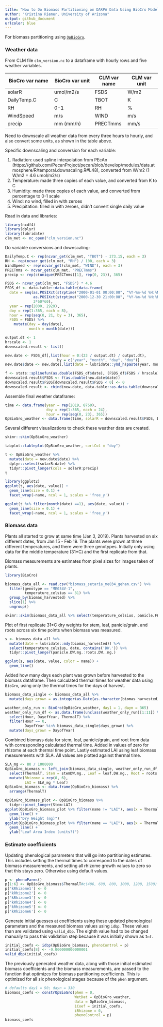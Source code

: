```yaml
---
title: "How to Do Biomass Partitioning on DARPA Data Using BioCro Model"
author: "Kristina Riemer, University of Arizona"
output: github_document
urlcolor: blue
---
```


For biomass partitioning using [`OpBioGro`](https://github.com/ebimodeling/biocro/blob/master/R/OpBioGro.R). 

### Weather data

From CLM file `clm_version.nc` to a dataframe with hourly rows and five weather variables. 

BioCro var name   | BioCro var unit | CLM var name | CLM var unit    
----------------- | --------------- | ------------ | ------------    
solarR            | umol/m2/s       | FSDS         | W/m2            
DailyTemp.C       | C               | TBOT         | K               
RH                | 0-1             | RH           | %               
WindSpeed         | m/s             | WIND         | m/s                
precip            | mm (mm/h)       | PRECTmms     | mm/s                

Need to downscale all weather data from every three hours to hourly, and also convert some units, as shown in the table above. 

Specific downscaling and conversion for each variable: 

1. Radiation: used spline interpolation from PEcAn (https://github.com/PecanProject/pecan/blob/develop/modules/data.atmosphere/R/temporal.downscaling.R#L48), converted from W/m2 (1 W/m2 = 4.6 umol/m2/s)
2. Temperature: made three copies of each value, and converted from K to C
3. Humidity: made three copies of each value, and converted from percentage to 0-1 scale
4. Wind: no wind, filled in with zeroes
5. Precipitation: filled in with zeroes, didn't convert single daily value

Read in data and libraries: 
```r
library(ncdf4)
library(dplyr)
library(lubridate)
clm_met <- nc_open("clm_version.nc")
```

Do variable conversions and downscaling: 
```r
DailyTemp.C <- rep(ncvar_get(clm_met, "TBOT") - 273.15, each = 3)
RH <- rep(ncvar_get(clm_met, "RH") / 100, each = 3)
WindSpeed <- rep(ncvar_get(clm_met, "WIND"), each = 3)
PRECTmms <- ncvar_get(clm_met, "PRECTmms")
precip <- rep(c(unique(PRECTmms)[1], rep(0, 23)), 365)

FSDS <- ncvar_get(clm_met, "FSDS") * 4.6
FSDS_df <- data.table::data.table(data.frame(
  date = seq(as.POSIXct(strptime("2000-01-01 00:00:00", "%Y-%m-%d %H:%M:%S")), 
             as.POSIXct(strptime("2000-12-30 21:00:00", "%Y-%m-%d %H:%M:%S")), 
             3*60*60), 
  year = rep(2000, 2920), 
  doy = rep(1:365, each = 8), 
  hour = rep(seq(0, 21, by = 3), 365), 
  FSDS = FSDS) %>% 
    mutate(day = day(date), 
           month = month(date)))

output.dt <- 1
hrscale <- 1
downscaled.result <- list()

new.date <- FSDS_df[,list(hour = 0:(23 / output.dt) / output.dt),
                        by = c("year", "month", "day", "doy")]
new.date$date <- new.date[,list(date = lubridate::ymd_h(paste(year, month, day, hour)))]

f <- stats::splinefun(as.double(FSDS_df$date), (FSDS_df$FSDS / hrscale), method = "monoH.FC")
downscaled.result$FSDS <- f(as.double(new.date$date))
downscaled.result$FSDS[downscaled.result$FSDS < 0] <- 0
downscaled.result <- cbind(new.date, data.table::as.data.table(downscaled.result))
```

Assemble final weather dataframe: 
```r
time <- data.frame(year = rep(2019, 8760), 
                   doy = rep(1:365, each = 24), 
                   hour = rep(seq(0, 23), 365))
OpBioGro_weather <- data.frame(time, solarR = downscaled.result$FSDS, DailyTemp.C, RH, WindSpeed, precip)
```

Several different visualizations to check these weather data are created. 
```r
skimr::skim(OpBioGro_weather)
```

```r
tabplot::tableplot(OpBioGro_weather, sortCol = "doy")
```

```r
t <- OpBioGro_weather %>% 
  mutate(date = new.date$date) %>% 
  dplyr::select(solarR:date) %>% 
  tidyr::pivot_longer(cols = solarR:precip)
t

library(ggplot2)
ggplot(t, aes(date, value)) +
  geom_line(size = 0.1) + 
  facet_wrap(~name, ncol = 1, scales = 'free_y')

ggplot(t %>% filter(month(date) ==1), aes(date, value)) +
  geom_line(size = 0.1) + 
  facet_wrap(~name, ncol = 1, scales = 'free_y')
```
### Biomass data

Plants all started to grow at same time (Jan 3, 2019). Plants harvested on six different dates, from Jan 15 - Feb 19. The plants were grown at three different temperatures, and there were three genotypes. Initially only using data for the middle temperature (31*C) and the first replicate from that. 

Biomass measurements are estimates from pixel sizes for images taken of plants. 
```r
library(BioCro)

biomass_data_all <- read.csv("biomass_setaria_me034_gehan.csv") %>% 
  filter(genotype == "ME034V-1", 
         temperature_celsius == 31) %>% 
  group_by(biomas_harvested) %>% 
  slice(1) %>% 
  ungroup()

skimr::skim(biomass_data_all %>% select(temperature_celsius, panicle.FW.g.:roots.DW..mg.))
```

Plot of first replicate 31*C dry weights for stem, leaf, panicle/grain, and roots across six time points when biomass was measured. 
```r
s <- biomass_data_all %>% 
  mutate(date = lubridate::mdy(biomas_harvested)) %>% 
  select(temperature_celsius, date, contains('DW.')) %>% 
  tidyr::pivot_longer(panicle.DW.mg.:roots.DW..mg.)

ggplot(s, aes(date, value, color = name)) +
  geom_line() 
```

Added how many days each plant was grown before harvested to the biomass dataframe. Then calculated thermal times for weather data using `BioGro`, using only the thermal times for the days of harvest. 
```r
biomass_data_single <- biomass_data_all %>% 
  mutate(days_grown = as.integer(as.Date(as.character(biomas_harvested),format="%m/%d/%Y") - as.Date(as.character(seeds_in_germination),format="%m/%d/%Y")))

weather_only_run <- BioGro(OpBioGro_weather, day1 = 1, dayn = 365)
weather_only_run_df <- as.data.frame(unclass(weather_only_run)[1:11]) %>%
  select(Hour, DayofYear, ThermalT) %>% 
  filter(Hour == 0, 
         DayofYear %in% biomass_data_single$days_grown) %>% 
  mutate(days_grown = DayofYear)
```

Combined biomass data for stem, leaf, panicle/grain, and root from data with corresponding calculated thermal time. Added in values of zero for rhizome at each thermal time point. Lastly estimated LAI using leaf biomass measurements with SLA. All values are plotted against thermal time. 
```r
SLA_mg <- 80 / 1000000
OpBioGro_biomass <- left_join(biomass_data_single, weather_only_run_df, by = "days_grown") %>% 
  select(ThermalT, Stem = stemDW.mg., Leaf = leaf.DW.mg., Root = roots.DW..mg., Grain = panicle.DW.mg.) %>% 
  mutate(Rhizome = rep(0, 6), 
         LAI = SLA_mg * Leaf)
OpBioGro_biomass <- data.frame(OpBioGro_biomass) %>% 
  arrange(ThermalT)

OpBioGro_biomass_plot <- OpBioGro_biomass %>% 
  tidyr::pivot_longer(Stem:LAI)
ggplot(OpBioGro_biomass_plot %>% filter(name != "LAI"), aes(x = ThermalT, y = value, color = name)) +
  geom_line() +
  ylab("Dry Weight (mg)")
ggplot(OpBioGro_biomass_plot %>% filter(name == "LAI"), aes(x = ThermalT, y = value)) +
  geom_line() +
  ylab("Leaf Area Index (units?)")
```

### Estimate coefficients

Updating phenological parameters that will go into partitioning estimates. This includes setting the thermal times to correspond to the dates of biomass measurements, and setting all rhizome growth values to zero so that this stays zero. Otherwise using default values. 
```r
p <- phenoParms() 
p[1:6] <- OpBioGro_biomass$ThermalT#c(400, 600, 800, 1000, 1200, 1500)
p['kRhizome1'] <- 0
p['kRhizome2'] <- 0
p['kRhizome3'] <- 0
p['kRhizome4'] <- 0
p['kRhizome5'] <- 0
p['kRhizome6'] <- 0
```

Generate initial guesses at coefficients using these updated phenological parameters and the measured biomass values using `idbp`. These values than are validated using `valid_dbp`. The eighth value had to be changed manually to pass this validation step because it was initially shown as `Inf`. 
```r
initial_coefs <- idbp(OpBioGro_biomass, phenoControl = p)
initial_coefs[8] <- -0.000000000000001
valid_dbp(initial_coefs)
```

The previously generated weather data, along with those initial estimated biomass coefficients and the biomass measurements, are passed to the function that optimizes for biomass partitioning coefficients. This is optimized for all six phenological stages because of the `phen` argument. 
```r
# defaults day1 = 90; dayn = 330
biomass_coefs <- constrOpBioGro(phen = 0, 
                                WetDat = OpBioGro_weather,
                                data = OpBioGro_biomass, 
                                iCoef = initial_coefs, 
                                iRhizome = 0, 
                                phenoControl = p)
biomass_coefs
```

